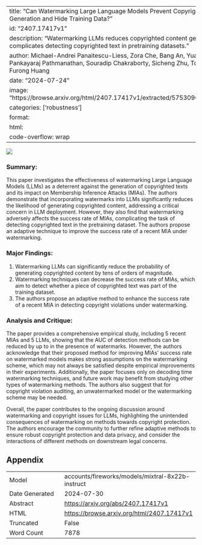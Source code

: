 
---
title: "Can Watermarking Large Language Models Prevent Copyrighted Text Generation and Hide Training Data?"
id: "2407.17417v1"
description: "Watermarking LLMs reduces copyrighted content generation but complicates detecting copyrighted text in pretraining datasets."
author: Michael-Andrei Panaitescu-Liess, Zora Che, Bang An, Yuancheng Xu, Pankayaraj Pathmanathan, Souradip Chakraborty, Sicheng Zhu, Tom Goldstein, Furong Huang
date: "2024-07-24"
image: "https://browse.arxiv.org/html/2407.17417v1/extracted/5753090/figs/intro_fig.png"
categories: ['robustness']
format:
  html:
    code-overflow: wrap
---

![](https://browse.arxiv.org/html/2407.17417v1/extracted/5753090/figs/intro_fig.png)

### Summary:

This paper investigates the effectiveness of watermarking Large Language Models (LLMs) as a deterrent against the generation of copyrighted texts and its impact on Membership Inference Attacks (MIAs). The authors demonstrate that incorporating watermarks into LLMs significantly reduces the likelihood of generating copyrighted content, addressing a critical concern in LLM deployment. However, they also find that watermarking adversely affects the success rate of MIAs, complicating the task of detecting copyrighted text in the pretraining dataset. The authors propose an adaptive technique to improve the success rate of a recent MIA under watermarking.

### Major Findings:

1. Watermarking LLMs can significantly reduce the probability of generating copyrighted content by tens of orders of magnitude.
2. Watermarking techniques can decrease the success rate of MIAs, which aim to detect whether a piece of copyrighted text was part of the training dataset.
3. The authors propose an adaptive method to enhance the success rate of a recent MIA in detecting copyright violations under watermarking.

### Analysis and Critique:

The paper provides a comprehensive empirical study, including 5 recent MIAs and 5 LLMs, showing that the AUC of detection methods can be reduced by up to  in the presence of watermarks. However, the authors acknowledge that their proposed method for improving MIAs' success rate on watermarked models makes strong assumptions on the watermarking scheme, which may not always be satisfied despite empirical improvements in their experiments. Additionally, the paper focuses only on decoding time watermarking techniques, and future work may benefit from studying other types of watermarking methods. The authors also suggest that for copyright violation auditing, an unwatermarked model or the watermarking scheme may be needed.

Overall, the paper contributes to the ongoing discussion around watermarking and copyright issues for LLMs, highlighting the unintended consequences of watermarking on methods towards copyright protection. The authors encourage the community to further refine adaptive methods to ensure robust copyright protection and data privacy, and consider the interactions of different methods on downstream legal concerns.

## Appendix

|          |          |
|----------|----------|
| Model     | accounts/fireworks/models/mixtral-8x22b-instruct       |
| Date Generated     | 2024-07-30       |
| Abstract | [https://arxiv.org/abs/2407.17417v1](https://arxiv.org/abs/2407.17417v1)        |
| HTML     | [https://browse.arxiv.org/html/2407.17417v1](https://browse.arxiv.org/html/2407.17417v1)       |
| Truncated       | False       |
| Word Count       | 7878       |